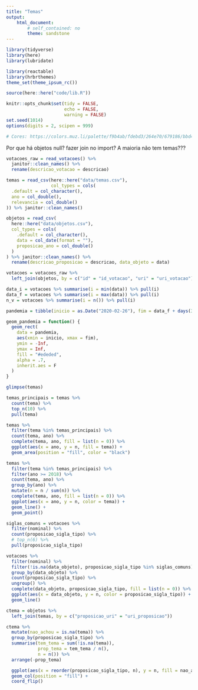 ```yaml
---
title: "Temas"
output:
    html_document: 
        # self_contained: no
        theme: sandstone
---
```


```r
library(tidyverse)
library(here)
library(lubridate)

library(reactable)
library(hrbrthemes)
theme_set(theme_ipsum_rc())

source(here::here("code/lib.R"))

knitr::opts_chunk$set(tidy = FALSE, 
                      echo = FALSE,
                      warning = FALSE)
set.seed(1014)
options(digits = 2, scipen = 999)

# Cores: https://colors.muz.li/palette/f9b4ab/fdebd3/264e70/679186/bbd4ce
```

Por que há objetos null? fazer join no import?
A maioria não tem temas???



```r
votacoes_raw = read_votacoes() %>% 
  janitor::clean_names() %>% 
  rename(descricao_votacao = descricao)

temas = read_csv(here::here("data/temas.csv"), 
                 col_types = cols(
  .default = col_character(),
  ano = col_double(),
  relevancia = col_double()
)) %>% janitor::clean_names()

objetos = read_csv(
  here::here("data/objetos.csv"),
  col_types = cols(
    .default = col_character(),
    data = col_date(format = ""),
    proposicao_ano = col_double()
  )
) %>% janitor::clean_names() %>%
  rename(descricao_proposicao = descricao, data_objeto = data)

votacoes = votacoes_raw %>% 
  left_join(objetos, by = c("id" = "id_votacao", "uri" = "uri_votacao"))
```

```r
data_i = votacoes %>% summarise(i = min(data)) %>% pull(i)
data_f = votacoes %>% summarise(i = max(data)) %>% pull(i)
n_v = votacoes %>% summarise(i = n()) %>% pull(i)
```

```r
pandemia = tibble(inicio = as.Date("2020-02-26"), fim = data_f + days(30))

geom_pandemia = function() {
  geom_rect(
    data = pandemia,
    aes(xmin = inicio, xmax = fim),
    ymin = -Inf,
    ymax = Inf,
    fill = "#ededed",
    alpha = .7,
    inherit.aes = F
  )
}
```

```r
glimpse(temas)
```

```r
temas_principais = temas %>% 
  count(tema) %>% 
  top_n(10) %>% 
  pull(tema)

temas %>% 
  filter(tema %in% temas_principais) %>% 
  count(tema, ano) %>% 
  complete(tema, ano, fill = list(n = 0)) %>% 
  ggplot(aes(x = ano, y = n, fill = tema)) + 
  geom_area(position = "fill", color = "black")

temas %>% 
  filter(tema %in% temas_principais) %>% 
  filter(ano >= 2018) %>% 
  count(tema, ano) %>% 
  group_by(ano) %>% 
  mutate(n = n / sum(n)) %>% 
  complete(tema, ano, fill = list(n = 0)) %>% 
  ggplot(aes(x = ano, y = n, color = tema)) + 
  geom_line() + 
  geom_point()
```






```r
siglas_comuns = votacoes %>% 
  filter(nominal) %>% 
  count(proposicao_sigla_tipo) %>% 
  # top_n(6) %>% 
  pull(proposicao_sigla_tipo)

votacoes %>% 
  filter(nominal) %>% 
  filter(!is.na(data_objeto), proposicao_sigla_tipo %in% siglas_comuns) %>% 
  group_by(data_objeto) %>% 
  count(proposicao_sigla_tipo) %>% 
  ungroup() %>% 
  complete(data_objeto, proposicao_sigla_tipo, fill = list(n = 0)) %>% 
  ggplot(aes(x = data_objeto, y = n, color = proposicao_sigla_tipo)) + 
  geom_line()

```

```r
ctema = objetos %>% 
  left_join(temas, by = c("proposicao_uri" = "uri_proposicao")) 

ctema %>% 
  mutate(nao_achou = is.na(tema)) %>% 
  group_by(proposicao_sigla_tipo) %>% 
  summarise(tem_tema = sum(!is.na(tema)), 
            prop_tema = tem_tema / n(), 
            n = n()) %>% 
  arrange(-prop_tema)

  ggplot(aes(x = reorder(proposicao_sigla_tipo, n), y = n, fill = nao_achou)) +
  geom_col(position = "fill") + 
  coord_flip()
```

